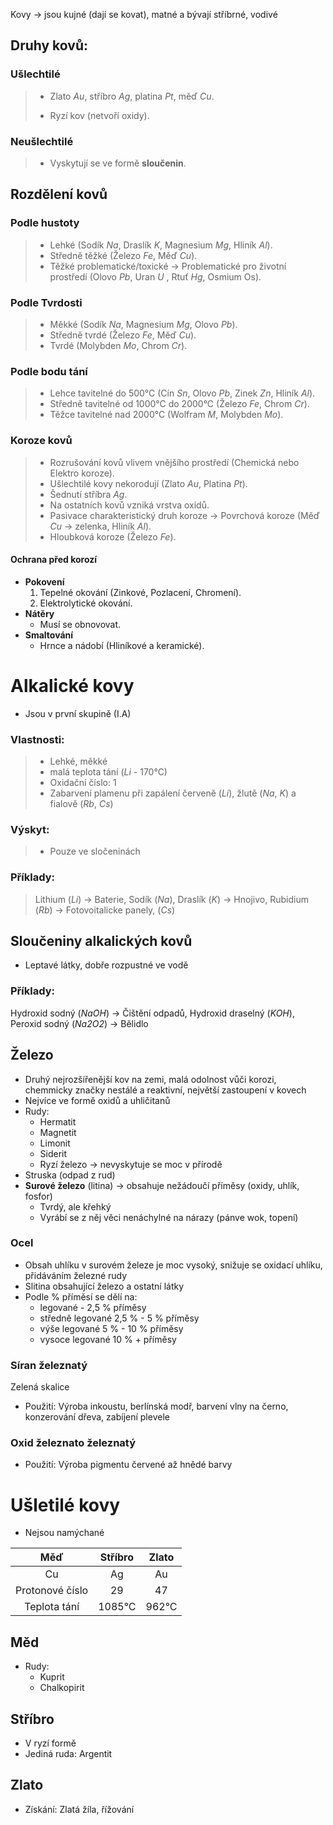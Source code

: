 Kovy -> jsou kujné (dají se kovat), matné a bývají stříbrné, vodivé

## Druhy kovů:

### Ušlechtilé
>* Zlato *Au*, stříbro *Ag*, platina *Pt*, měď *Cu*.
>- Ryzí kov (netvoří oxidy).

### Neušlechtilé
>* Vyskytují se ve formě **sloučenin**.

## Rozdělení kovů

### Podle hustoty
>* Lehké (Sodík *Na*, Draslík *K*, Magnesium *Mg*, Hliník *Al*).
>* Středně těžké (Železo *Fe*, Měď *Cu*).
>* Těžké problematické/toxické -> Problematické pro životní prostředí (Olovo *Pb*, Uran *U* , Rtuť *Hg*, Osmium Os).

### Podle Tvrdosti
>* Měkké (Sodík *Na*, Magnesium *Mg*, Olovo *Pb*).
>* Středně tvrdé (Železo *Fe*, Měď *Cu*).
>* Tvrdé (Molybden *Mo*, Chrom *Cr*).

### Podle bodu tání
>* Lehce tavitelné do 500°C (Cín *Sn*, Olovo *Pb*, Zinek *Zn*, Hliník *Al*).
>* Středně tavitelné od 1000°C do 2000°C (Železo *Fe*, Chrom *Cr*).
>* Těžce tavitelné nad 2000°C (Wolfram *M*, Molybden *Mo*).

### Koroze kovů
>- Rozrušování kovů vlivem vnějšího prostředí (Chemická nebo Elektro koroze).
>- Ušlechtilé kovy nekorodují (Zlato *Au*, Platina *Pt*).
>- Šednutí stříbra *Ag*.
>- Na ostatních kovů vzniká vrstva oxidů.
>- Pasivace charakteristický druh koroze -> Povrchová koroze (Měď *Cu* -> zelenka, Hliník *Al*).
>- Hloubková koroze (Železo *Fe*).

#### Ochrana před korozí
- **Pokovení**
    1. Tepelné okování (Zinkové, Pozlacení, Chromení).
    2. Elektrolytické okování.
- **Nátěry**
    * Musí se obnovovat.
- **Smaltování**
    * Hrnce a nádobí (Hliníkové a keramické).

# Alkalické kovy
- Jsou v první skupině (I.A)

### Vlastnosti: 
>* Lehké, měkké
>* malá teplota tání (*Li* - 170°C)
>* Oxidační číslo: 1
>* Zabarvení plamenu při zapálení červeně (*Li*), žlutě (*Na*, *K*) a fialově (*Rb*, *Cs*)

### Výskyt: 
>* Pouze ve sločeninách

### Příklady:
> Lithium (*Li*) -> Baterie, Sodík (*Na*), Draslík (*K*) -> Hnojivo, Rubidium (*Rb*) -> Fotovoitalicke panely, (*Cs*)

## Sloučeniny alkalických kovů
* Leptavé látky, dobře rozpustné ve vodě

### Příklady:
Hydroxid sodný (*NaOH*) -> Čištění odpadů, Hydroxid draselný (*KOH*), Peroxid sodný (*Na2O2*) -> Bělidlo

## Železo 
- Druhý nejrozšířenější kov na zemi, malá odolnost vůči korozi, chemmicky značky nestálé a reaktivní, největší zastoupení v kovech
- Nejvíce ve formě oxidů a uhličitanů
- Rudy: 
    - Hermatit
    - Magnetit
    - Limonit
    - Siderit
    - Ryzí železo -> nevyskytuje se moc v přírodě
- Struska (odpad z rud)
- **Surové železo** (litina) -> obsahuje nežádoučí příměsy (oxidy, uhlík, fosfor)
    - Tvrdý, ale křehký
    - Vyrábí se z něj věci nenáchylné na nárazy (pánve wok, topení)

### Ocel
- Obsah uhlíku v surovém železe je moc vysoký, snižuje se oxidací uhlíku, přidáváním železné rudy
- Slitina obsahující železo a ostatní látky
- Podle % příměsí se dělí na:
    - legované - 2,5 % příměsy  
    - středně legované 2,5 % - 5 % příměsy 
    - výše legované 5 % - 10 % příměsy
    - vysoce legované 10 % + příměsy

### Síran železnatý
Zelená skalice
- Použití: Výroba inkoustu, berlínská modř, barvení vlny na černo, konzerování dřeva, zabíjení plevele

### Oxid železnato železnatý
- Použití: Výroba pigmentu červené až hnědé barvy

# Ušletilé kovy
- Nejsou namýchané

|Měď|Stříbro|Zlato|
|:-:|:-:|:-:|
|Cu|Ag|Au|
|Protonové číslo|29|47|79|
|Teplota tání|1085°C|962°C|1064°C|

## Měd
- Rudy:
    - Kuprit
    - Chalkopirit
## Stříbro
- V ryzí formě
- Jediná ruda: Argentit

## Zlato
- Získání: Zlatá žíla, řížování